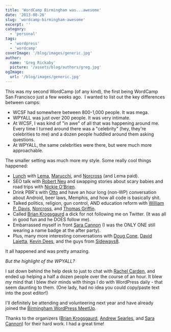 ```yaml
---
title: 'WordCamp Birmingham was...awesome'
date: '2013-08-26'
slug: 'wordcamp-birmingham-awesome'
excerpt: ''
category:
  - 'personal'
tags:
  - 'wordpress'
  - 'wordcamp'
coverImage: '/blog/images/generic.jpg'
author:
  name: 'Greg Rickaby'
  picture: '/assets/blog/authors/greg.jpg'
ogImage:
  url: '/blog/images/generic.jpg'
---
```


This was my second WordCamp (of any kind), the first being WordCamp San Francisco just a few weeks ago.  I wanted to list out the key differences between camps:

- WCSF had somewhere between 800-1,000 people. It was mega.
- WPYALL was just over 200 people. It was very intimate.
- At WCSF, I was kind of "in awe" of all that was happening around me. Every time I turned around there was a "celebrity" (hey, they're celebrities to me) and a dozen people huddled around them asking questions.
- At WPYALL, the same celebrities were there, but were much more approachable.

The smaller setting was much more my style. Some really cool things happened:

- [Lunch](https://twitter.com/karimmarucchi/status/371323198677479424) with [Lema](https://twitter.com/chrislema), [Marucchi](https://twitter.com/karimmarucchi), and [Norcross](https://twitter.com/norcross) (and Lema paid).
- SEO talk with [Robert Neu](https://twitter.com/realFATmedia) and swapping stories about scary babies and road trips with [Nickie O'Brien](https://twitter.com/FATmediagirl).
- Drink PBR's with [Otto](https://twitter.com/otto42) and have an hour long (non-WP) conversation about Android, beer laws, Memphis, and how all code is basically shit.
- Talked politics, religion, gun control, AND education reform with [William P. Davis](https://twitter.com/williampd), [Norcross](https://twitter.com/norcross), and [Thomas Griffin](https://twitter.com/jthomasgriffin).
- Called [Brian Krogsgaurd](https://twitter.com/Krogsgard) a dick for not following me on Twitter. (It was all in good fun and he DOES follow me).
- Embarrassed myself in front [Sara Cannon](https://twitter.com/saracannon) (I was the ONLY ONE still wearing a name badge at the after party).
- Plus, many more interesting conversations with [Doug Cone](https://twitter.com/nullvariable), [David Laietta](https://twitter.com/davidlaietta), [Kevin Dees](https://twitter.com/kevindees), and the guys from [Sideways8](https://twitter.com/sideways8com).

It all happened and was pretty amazing.

_But the highlight of the WPYALL?_

I sat down behind the help desk to just to chat with [Rachel Carden](https://twitter.com/bamadesigner), and ended up helping a half a dozen people over the course of an hour. It blew _my_ mind that I blew _their_ minds with things I do with WordPress daily - that seem daunting to them. (One lady, had no idea you could copy/paste text into the post editor!)

I'll definitely be attending and volunteering next year and have already joined the [Birmingham WordPress MeetUp](http://www.meetup.com/Birmingham-WordPress-Meetup/).

Thanks to the organizers ([Brian Krogsgaurd](https://twitter.com/Krogsgard), [Andrew Searles](https://twitter.com/acsearles), and [Sara Cannon](https://twitter.com/saracannon)) for their hard work. I had a great time!
